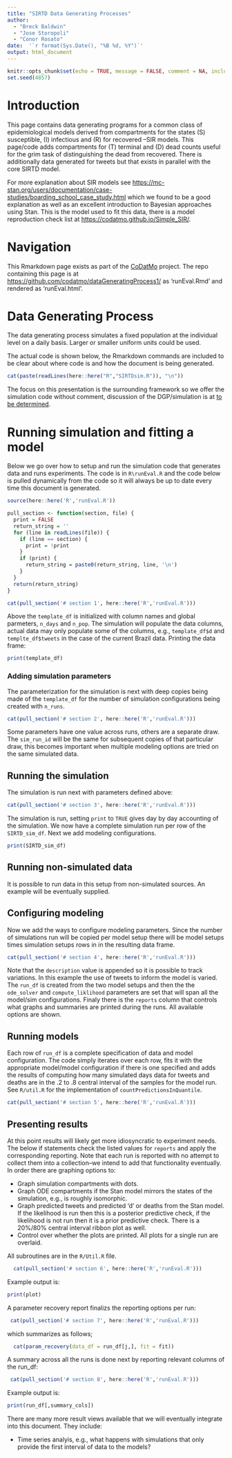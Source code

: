 ```yaml
---
title: "SIRTD Data Generating Processes"
author:
  - "Breck Baldwin"
  - "Jose Storopoli"
  - "Conor Rosato"
date:  '`r format(Sys.Date(), "%B %d, %Y")`'
output: html_document
---
```


```r
knitr::opts_chunk$set(echo = TRUE, message = FALSE, comment = NA, include = TRUE)
set.seed(4857)
```

# Introduction

This page contains data generating programs for a common class of epidemiological models derived from compartments for the states (S) susceptible, (I) infectious and (R) for recovered --SIR models. This page/code adds compartments for (T) terminal and (D) dead counts useful for the grim task of distinguishing the dead from recovered. There is additionally data generated for tweets but that exists in parallel with the core SIRTD model.

For more explanation about SIR models see [https://mc-stan.org/users/documentation/case-studies/boarding_school_case_study.html](https://mc-stan.org/users/documentation/case-studies/boarding_school_case_study.html) which we found to be a good explanation as well as an excellent introduction to Bayesian approaches using Stan. This is the model used to fit this data, there is a model reproduction check list at [https://codatmo.github.io/Simple_SIR/](https://codatmo.github.io/Simple_SIR/).

# Navigation

This Rmarkdown page exists as part of the [CoDatMo](https://codatmo.github.io/) project. The repo containing this page is at [https://github.com/codatmo/dataGeneratingProcess1/](https://github.com/codatmo/dataGeneratingProcess/) as 'runEval.Rmd' and rendered as 'runEval.html'.

# Data Generating Process

The data generating process simulates a fixed population at the individual level on a daily basis. Larger or smaller uniform units could be used. 

<!--At a pseudo code level the algorithm is:

```
nPop = 1000 # population size
nPatientZero = 10 # how many start infected
nDailyContacts = 10 # number of daily contacts per day for infected
betaDailyInfectionRates[nDays] = list of infection rate for each day--can vary
gammaResolvedDailyRate = rate moving from 'i' to 'r' or 't'
dailyTweetRateInfected = rate of tweets per person that is 'i'
meanDaysToDeath = mean of how many days does it take from 't' to 'd'
Create dayState[nPop] list of all people with state = 's' for susceptible

Patient zeros: set nPatientZero number of dayState list to 'i' for infected


tweets[nDay] = count of tweets per day


for (day in numberOfDays) {
  Copy dayState to nextDayState
  for (person in 1 to nPop) { # infections
    if (dayState[person] equals 'i') { # infecting others
      for (otherPerson in sample(numberDailyContacts, nPop))
        chanceInfection = betaDailyInfectionRates[day]/numberDailyContacts
          if (randomChance(person, chanceInfection) == infected and
              dayState[otherPerson] equals 's') {
             nextDayState[otherPerson] = 'i'
          }
    }
    if (dayState[person] equals 'i') { # recovery or death
      if (randomChance(person, gammaResolvedDailyRate) == resolved) {
         if (randomChoice(person, deathRate) == died) {
            nextDayState[person] = 't' #terminally ill
         }
         else {
            nextDayState[person] = 'r' # recovered, will not die
         }
      }
    }
    if (dayState[person] equals 'i') { # do they tweet while infected
      if (randomChance(person, tweetDailyRateInfected) == tweets) {
         tweetCountForDay[day] = tweetCountForDay[day] + 1
      }
    }
    if (dayState[person] equals 't') { # does a 't' -> 'd'
      if (randomChance(person, meanDaysToDeath) == death) {
          nextDayState[person] = 'd'
      }
    }
   dayState = nextDayState # overwrite the current day with the day we just created
}
```
The `randomChance()` function stands in place of many functions like the Bernoulli distribution. But there are many candidates, the source below details the actual choices.

Actual code below
-->

The actual code is shown below, the Rmarkdown commands are included to be clear about where code is and how the document is being generated. 
```r
cat(paste(readLines(here::here("R","SIRTDsim.R")), "\n"))
```

The focus on this presentation is the surrounding framework so we offer the simulation code without comment, discussion of the DGP/simulation is at [to be determined](). 

# Running simulation and fitting a model

Below we go over how to setup and run the simulation code that generates data and runs experiments. The code is in `R\runEval.R` and the code below is pulled dynamically from the code so it will always be up to date every time this document is generated. 

```r
source(here::here('R','runEval.R'))
```


```r

pull_section <- function(section, file) {
  print = FALSE
  return_string = ''
  for (line in readLines(file)) {
    if (line == section) {
      print = !print
    }
    if (print) {
      return_string = paste0(return_string, line, '\n')
    }
  }
  return(return_string)
}

cat(pull_section('# section 1', here::here('R','runEval.R')))

```
Above the `template_df` is initialized with column names and global parmeters, `n_days` and  `n_pop`. The simulation will populate the data columns, actual data may only populate some of the columns, e.g., `template_df$d` and `templte_df$tweets` in the case of the current Brazil data. Printing the data frame: 
```r
print(template_df)
```

### Adding simulation parameters

The parameterization for the simulation is next with deep copies being made of the `template_df` for the number of simulation configurations being created with `n_runs`.

```r
cat(pull_section('# section 2', here::here('R','runEval.R')))
```
Some parameters have one value across runs, others are a separate draw. The `sim_run_id` will be the same for subsequent copies of that particular draw, this becomes important when multiple modeling options are tried on the same simulated data. 


## Running the simulation

The simulation is run next with parameters defined above:
```r
cat(pull_section('# section 3', here::here('R','runEval.R')))
```
The simulation is run, setting `print` to `TRUE` gives day by day accounting of the simulation. We now have a complete simulation run per row of the `SIRTD_sim_df`. Next we add modeling configurations. 

```r
print(SIRTD_sim_df)
```

## Running non-simulated data

It is possible to run data in this setup from non-simulated sources. An example will be eventually supplied. 

## Configuring modeling

Now we add the ways to configure modeling parameters. Since the number of simulations run will be copied per model setup there will be model setups times simulation setups rows in in the resulting data frame. 

```r
cat(pull_section('# section 4', here::here('R','runEval.R')))
```
Note that the `description` value is appended so it is possible to track variations. In this example the use of tweets to inform the model is varied. The `run_df` is created from the two model setups and then the the `ode_solver` and `compute_liklihood` parameters are set that will span all the model/sim configurations.
Finaly there is the `reports` column that controls what graphs and summaries are printed during the runs. All available options are shown. 


## Running models

Each row of `run_df` is a complete specification of data and model configuration. The code simply iterates over each row, fits it with the appropriate model/model configuration if there is one specified and adds the results of computing how many simulated days data for tweets and deaths are in the .2 to .8 central interval of the samples for the model run. See `R/util.R` for the implementation of `countPredictionsInQuantile`.

```r
cat(pull_section('# section 5', here::here('R','runEval.R')))
```

## Presenting results

At this point results will likely get more idiosyncratic to experiment needs. The below if statements check the listed values for `reports` and apply the corresponding reporting. Note that each run is reported with no attempt to collect them into a collection--we intend to add that functionality eventually. In order there are graphing options to:

* Graph simulation compartments with dots. 
* Graph ODE compartments if the Stan model mirrors the states of the simulation, e.g., is roughly isomorphic.
* Graph predicted tweets and predicted 'd' or deaths from the Stan model. If the likelihood is run then this is a posterior predictive check, if the likelihood is not run then it is a prior predictive check. There is a 20%/80% central interval ribbon plot as well. 
* Control over whether the plots are printed. All plots for a single run are overlaid.

All subroutines are in the `R/Util.R` file. 

```r
  cat(pull_section('# section 6', here::here('R','runEval.R')))
```
Example output is:

```r
print(plot)
```

A parameter recovery report finalizs the reporting options per run:

```r
 cat(pull_section('# section 7', here::here('R','runEval.R')))
```
which summarizes as follows;

```r
  cat(param_recovery(data_df = run_df[j,], fit = fit))
```

A summary across all the runs is done next by reporting relevant columns of the run_df:

```r
 cat(pull_section('# section 8', here::here('R','runEval.R')))
```

Example output is:

```r
print(run_df[,summary_cols])
```



There are many more result views available that we will eventually integrate into this document. They include:

* Time series analyis, e.g., what happens with simulations that only provide the first interval of data to the models? 
